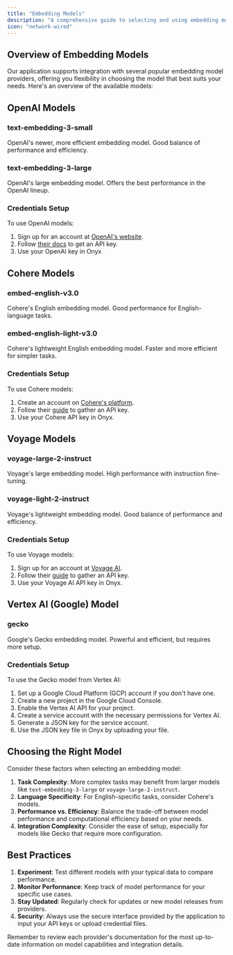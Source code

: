 ```yaml
---
title: "Embedding Models"
description: "A comprehensive guide to selecting and using embedding models in your application"
icon: "network-wired"
---
```


## Overview of Embedding Models

Our application supports integration with several popular embedding model providers,
offering you flexibility in choosing the model that best suits your needs. Here's an overview of the available models:

## OpenAI Models

### text-embedding-3-small

OpenAI's newer, more efficient embedding model. Good balance of performance and efficiency.

### text-embedding-3-large

OpenAI's large embedding model. Offers the best performance in the OpenAI lineup.

### Credentials Setup

To use OpenAI models:

1. Sign up for an account at [OpenAI's website](https://openai.com/).
2. Follow [their docs](https://platform.openai.com/docs/api-reference/authentication) to get an API key.
3. Use your OpenAI key in Onyx

## Cohere Models

### embed-english-v3.0

Cohere's English embedding model. Good performance for English-language tasks.

### embed-english-light-v3.0

Cohere's lightweight English embedding model. Faster and more efficient for simpler tasks.

### Credentials Setup

To use Cohere models:

1. Create an account on [Cohere's platform](https://cohere.ai/).
2. Follow their [guide](https://docs.cohere.com/docs/rate-limits) to gather an API key.
3. Use your Cohere API key in Onyx.

## Voyage Models

### voyage-large-2-instruct

Voyage's large embedding model. High performance with instruction fine-tuning.

### voyage-light-2-instruct

Voyage's lightweight embedding model. Good balance of performance and efficiency.

### Credentials Setup

To use Voyage models:

1. Sign up for an account at [Voyage AI](https://www.voyageai.com/).
2. Follow their [guide](https://docs.voyageai.com/docs/api-key-and-installation) to gather an API key.
3. Use your Voyage AI API key in Onyx.

## Vertex AI (Google) Model

### gecko

Google's Gecko embedding model. Powerful and efficient, but requires more setup.

### Credentials Setup

To use the Gecko model from Vertex AI:

1. Set up a Google Cloud Platform (GCP) account if you don't have one.
2. Create a new project in the Google Cloud Console.
3. Enable the Vertex AI API for your project.
4. Create a service account with the necessary permissions for Vertex AI.
5. Generate a JSON key for the service account.
6. Use the JSON key file in Onyx by uploading your file.

## Choosing the Right Model

Consider these factors when selecting an embedding model:

1. **Task Complexity**: More complex tasks may benefit from larger models like `text-embedding-3-large` or `voyage-large-2-instruct`.
2. **Language Specificity**: For English-specific tasks, consider Cohere's models.
3. **Performance vs. Efficiency**:
   Balance the trade-off between model performance and computational efficiency based on your needs.
4. **Integration Complexity**: Consider the ease of setup,
   especially for models like Gecko that require more configuration.

## Best Practices

1. **Experiment**: Test different models with your typical data to compare performance.
2. **Monitor Performance**: Keep track of model performance for your specific use cases.
3. **Stay Updated**: Regularly check for updates or new model releases from providers.
4. **Security**:
   Always use the secure interface provided by the application to input your API keys or upload credential files.

Remember to review each provider's documentation for the most up-to-date information on model capabilities and
integration details.
